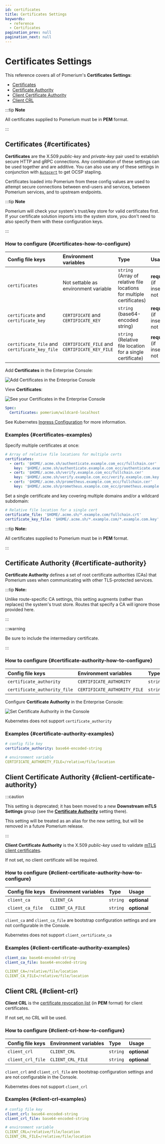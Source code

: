 ```yaml
---
id: certificates
title: Certificates Settings
keywords:
  - reference
  - Certificates
pagination_prev: null
pagination_next: null
---
```



# Certificates Settings

This reference covers all of Pomerium's **Certificates Settings**:

- [Certificates](#certificates)
- [Certificate Authority](#certificate-authority)
- [Client Certificate Authority](#client-certificate-authority)
- [Client CRL](#client-crl)

:::tip **Note**

All certificates supplied to Pomerium must be in **PEM** format.

:::

## Certificates {#certificates}

**Certificates** are the X.509 _public-key_ and _private-key_ pair used to establish secure HTTP and gRPC connections. Any combination of these settings can be used together and are additive. You can also use any of these settings in conjunction with [`Autocert`](/docs/reference/autocert) to get OCSP stapling.

Certificates loaded into Pomerium from these config values are used to attempt secure connections between end-users and services, between Pomerium services, and to upstream endpoints.

:::tip **Note**

Pomerium will check your system's trust/key store for valid certificates first. If your certificate solution imports into the system store, you don't need to also specify them with these configuration keys.

:::

### How to configure {#certificates-how-to-configure}

<Tabs>
<TabItem value="Core" label="Core">

| **Config file keys** | **Environment variables** | **Type** | **Usage** |
| :-- | :-- | :-- | :-- |
| `certificates` | Not settable as environment variable | `string` (Array of relative file locations for multiple certificates) | **required** (if insecure not set) |
| `certificate` and `certificate_key` | `CERTIFICATE` and `CERTIFICATE_KEY` | `string` (base64-encoded string) | **required** (if insecure not set) |
| `certificate_file` and `certificate_key_file` | `CERTIFICATE_FILE` and `CERTIFICATE_KEY_FILE` | `string` (Relative file location for a single certificate) | **required** (if insecure not set) |

</TabItem>
<TabItem value="Enterprise" label="Enterprise">

Add **Certificates** in the Enterprise Console:

![Add Certificates in the Enterprise Console](./img/certificates/certs-console.png)

View **Certificates**:

![See your Certificates in the Enterprise Console](./img/certificates/certs-console-list.png)

</TabItem>
<TabItem value="Kubernetes" label="Kubernetes">

```yaml
Spec:
  Certificates: pomerium/wildcard-localhost
```

See Kubernetes [Ingress Configuration](/docs/deploy/k8s/reference#spec) for more information.

</TabItem>
</Tabs>

### Examples {#certificates-examples}

Specify multiple certificates at once:

```yaml
# Array of relative file locations for multiple certs
certificates:
  - cert: '$HOME/.acme.sh/authenticate.example.com_ecc/fullchain.cer'
    key: '$HOME/.acme.sh/authenticate.example.com_ecc/authenticate.example.com.key'
  - cert: '$HOME/.acme.sh/verify.example.com_ecc/fullchain.cer'
    key: '$HOME/.acme.sh/verify.example.com_ecc/verify.example.com.key'
  - cert: '$HOME/.acme.sh/prometheus.example.com_ecc/fullchain.cer'
    key: '$HOME/.acme.sh/prometheus.example.com_ecc/prometheus.example.com.key'
```

Set a single certificate and key covering multiple domains and/or a wildcard subdomain:

```yaml
# Relative file location for a single cert
certificate_file: '$HOME/.acme.sh/*.example.com/fullchain.crt'
certificate_key_file: '$HOME/.acme.sh/*.example.com/*.example.com.key'
```

:::tip **Note:**

All certificates supplied to Pomerium must be in **PEM** format.

:::

## Certificate Authority {#certificate-authority}

**Certificate Authority** defines a set of root certificate authorities (CAs) that Pomerium uses when communicating with other TLS-protected services.

:::tip **Note:**

Unlike route-specific CA settings, this setting augments (rather than replaces) the system's trust store. Routes that specify a CA will ignore those provided here.

:::

:::warning

Be sure to include the intermediary certificate.

:::

### How to configure {#certificate-authority-how-to-configure}

<Tabs>
<TabItem value="Core" label="Core">

| **Config file keys** | **Environment variables** | **Type** | **Usage** |
| :-- | :-- | :-- | :-- |
| `certificate_authority` | `CERTIFICATE_AUTHORITY` | `string` | **optional** |
| `certificate_authority_file` | `CERTIFICATE_AUTHORITY_FILE` | `string` | **optional** |

</TabItem>
<TabItem value="Enterprise" label="Enterprise">

Configure **Certificate Authority** in the Enterprise Console:

![Set Certificate Authority in the Console](./img/certificates/cert-authority-console.png)

</TabItem>
<TabItem value="Kubernetes" label="Kubernetes">

Kubernetes does not support `certificate_authority`

</TabItem>
</Tabs>

### Examples {#certificate-authority-examples}

```yaml
# config file key
certificate_authority: base64-encoded-string

# environment variable
CERTIFICATE_AUTHORITY_FILE=/relative/file/location
```

## Client Certificate Authority {#client-certificate-authority}

:::caution

This setting is deprecated; it has been moved to a new **Downstream mTLS Settings** group (see the [**Certificate Authority**](/docs/reference/downstream-mtls-settings#ca) setting there).

This setting will be treated as an alias for the new setting, but will be removed in a future Pomerium release.

:::

**Client Certificate Authority** is the X.509 _public-key_ used to validate [mTLS client certificates](/docs/capabilities/mtls-clients).

If not set, no client certificate will be required.

### How to configure {#client-certificate-authority-how-to-configure}

<Tabs>
<TabItem value="Core" label="Core">

| **Config file keys** | **Environment variables** | **Type** | **Usage**    |
| :------------------- | :------------------------ | :------- | :----------- |
| `client_ca`          | `CLIENT_CA`               | `string` | **optional** |
| `client_ca_file`     | `CLIENT_CA_FILE`          | `string` | **optional** |

</TabItem>
<TabItem value="Enterprise" label="Enterprise">

`client_ca` and `client_ca_file` are bootstrap configuration settings and are not configurable in the Console.

</TabItem>
<TabItem value="Kubernetes" label="Kubernetes">

Kubernetes does not support `client_certificate_ca`

</TabItem>
</Tabs>

### Examples {#client-certificate-authority-examples}

```yaml
client_ca: base64-encoded-string
client_ca_file: base64-encoded-string

CLIENT_CA=/relative/file/location
CLIENT_CA_FILE=/relative/file/location
```

## Client CRL {#client-crl}

**Client CRL** is the [certificate revocation list](https://en.wikipedia.org/wiki/Certificate_revocation_list) (in **PEM** format) for client certificates.

If not set, no CRL will be used.

### How to configure {#client-crl-how-to-configure}

<Tabs>
<TabItem value="Core" label="Core">

| **Config file keys** | **Environment variables** | **Type** | **Usage**    |
| :------------------- | :------------------------ | :------- | :----------- |
| `client_crl`         | `CLIENT_CRL`              | `string` | **optional** |
| `client_crl_file`    | `CLIENT_CRL_FILE`         | `string` | **optional** |

</TabItem>
<TabItem value="Enterprise" label="Enterprise">

`client_crl` and `client_crl_file` are bootstrap configuration settings and are not configurable in the Console.

</TabItem>
<TabItem value="Kubernetes" label="Kubernetes">

Kubernetes does not support `client_crl`

</TabItem>
</Tabs>

### Examples {#client-crl-examples}

```yaml
# config file key
client_crl: base64-encoded-string
client_crl_file: base64-encoded-string

# environment variable
CLIENT_CRL=/relative/file/location
CLIENT_CRL_FILE=/relative/file/location
```
